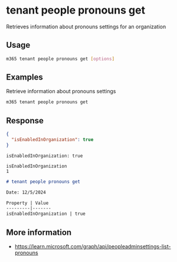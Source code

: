
# tenant people pronouns get

Retrieves information about pronouns settings for an organization

## Usage

```sh
m365 tenant people pronouns get [options]
```

<Global />

## Examples

Retrieve information about pronouns settings

```sh
m365 tenant people pronouns get
```

## Response

<Tabs>
  <TabItem value="JSON">

  ```json
  {
    "isEnabledInOrganization": true
  }
  ```

  </TabItem>
  <TabItem value="Text">

  ```text
  isEnabledInOrganization: true
  ```

  </TabItem>
  <TabItem value="CSV">

  ```csv
  isEnabledInOrganization
  1
  ```

  </TabItem>
  <TabItem value="Markdown">

  ```md
  # tenant people pronouns get

  Date: 12/5/2024

  Property | Value
  ---------|-------
  isEnabledInOrganization | true
  ```

  </TabItem>
</Tabs>

## More information

- https://learn.microsoft.com/graph/api/peopleadminsettings-list-pronouns
